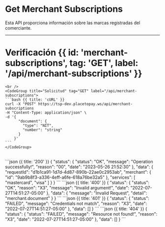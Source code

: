 

# Get Merchant Subscriptions

Esta API proporciona información sobre las marcas registradas del comerciante.

---

# Verificación {{ id: 'merchant-subscriptions', tag: 'GET', label: '/api/merchant-subscriptions' }}

<Row>
  <Col>
    <ApiReader
      path="/api/merchant-subscriptions"
      method="GET"
      api={props.refs}
    />
  </Col>
  <Col sticky>

    <br />
    <CodeGroup title="Solicitud" tag="GET" label="/api/merchant-subscriptions">
    ```bash {{ title: 'cURL' }}
    curl -X "POST" https://tsp-dev.placetopay.ws/api/merchant-subscriptions
    -H "Content-Type: application/json" \
    -d '{
          "document": {
            "type": "NIT",
            "number": "string"
          }
        }'
    ```
    </CodeGroup>
  </Col>
</Row>

<Row>
  <Col>
    <ApiReader
      path="/api/merchant-subscriptions"
      method="get"
      type="response"
      api={props.refs}
    />
  </Col>
  <Col sticky>
    <br />
    <CodeGroup title="Respuesta">
    ```json {{ title: '200' }}
    {
      "status": {
        "status": "OK",
        "message": "Operation successfully!",
        "reason": "00",
        "date": "2023-05-26 21:52:30"
      },
      "data": {
        "requestId": "d1b1ca91-1d7d-4d87-890b-22ae0c2953ab",
        "merchant": {
          "id": "9ab9b8f3-a336-4eff-a6fe-618a76be32a5"
        },
        "services": [
          "mastercard",
          "visa"
        ]
      }
    }
    ```
    ```json {{ title: '400' }}
    {
      "status": {
        "status": "OK",
        "reason": "X3",
        "message": "Invalid argument!",
        "date": "2022-07-27T14:51:27-05:00"
      },
      "data": {
        "message": "Invalid Request",
        "detail": "merchant.document"
      }
    }
    ```
    ```json {{ title: '401' }}
    {
      "status": {
        "status": "FAILED",
        "message": "Credentials not match",
        "reason": "X3",
        "date": "2022-07-27T14:51:27-05:00"
      },
      "data": []
    }
    ```
    ```json {{ title: '404' }}
    {
      "status": {
        "status": "FAILED",
        "message": "Resource not found!",
        "reason": "X3",
        "date": "2022-07-27T14:51:27-05:00"
      },
      "data": []
    }
    ```
    </CodeGroup>
  </Col>
</Row>